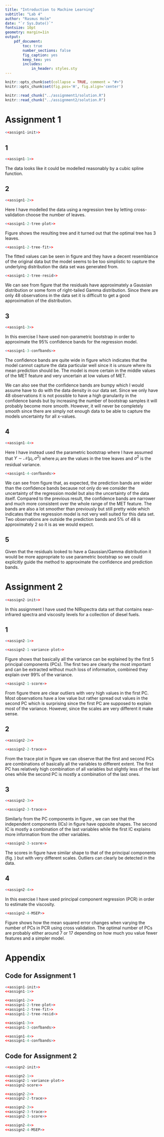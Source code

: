 ```yaml
---
title: "Introduction to Machine Learning"
subtitle: "Lab 4"
author: "Rasmus Holm"
date: "`r Sys.Date()`"
fontsize: 10pt
geometry: margin=1in
output:
    pdf_document:
        toc: true
        number_sections: false
        fig_caption: yes
        keep_tex: yes
        includes:
            in_header: styles.sty
---
```


```r
knitr::opts_chunk$set(collapse = TRUE, comment = "#>")
knitr::opts_chunk$set(fig.pos='H', fig.align='center')

knitr::read_chunk("../assignment1/solution.R")
knitr::read_chunk("../assignment2/solution.R")
```

\newpage

# Assignment 1
```r
<<assign1-init>>
```

## 1
```r
<<assign1-1>>
```

The data looks like it could be modelled reasonably by a cubic spline function.

## 2
```r
<<assign1-2>>
```

Here I have modelled the data using a regression tree by letting cross-validation choose the number of leaves.

```r
<<assign1-2-tree-plot>>
```

Figure \ref{fig:12tree} shows the resulting tree and it turned out that the optimal tree has 3 leaves.

```r
<<assign1-2-tree-fit>>
```

The fitted values can be seen in figure \ref{fig:12treefit} and they have a decent resemblance of the original data but the model seems to be too simplistic to capture the underlying distribution the data set was generated from.


```r
<<assign1-2-tree-resid>>
```

We can see from figure \ref{fig:12treeresid} that the residuals have approximately a Gaussian distribution or some form of right-tailed Gamma distribution. Since there are only 48 observations in the data set it is difficult to get a good approximation of the distribution.

## 3
```r
<<assign1-3>>
```

In this exercise I have used non-parametric bootstrap in order to approximate the 95\% confidence bands for the regression model.

```r
<<assign1-3-confbands>>
```

The confidence bands are quite wide in figure \ref{fig:13confbands} which indicates that the model cannot capture the data particular well since it is unsure where its mean prediction should be. The model is more certain in the middle values of the MET feature and very uncertain at low values of MET.

We can also see that the confidence bands are bumpy which I would assume have to do with the data density in our data set. Since we only have 48 observations it is not possible to have a high granularity in the confidence bands but by increasing the number of bootstrap samples it will probably become more smooth. However, it will never be completely smooth since there are simply not enough data to be able to capture the models uncertainty for all x-values.

## 4
```r
<<assign1-4>>
```

Here I have instead used the parametric bootstrap where I have assumed that $Y \sim \mathcal{N}(\mu_{i}, \sigma^2)$ where $\mu_{i}$ are the values in the tree leaves and $\sigma^2$ is the residual variance.

```r
<<assign1-4-confbands>>
```

We can see from figure \ref{fig:14confbands} that, as expected, the prediction bands are wider than the confidence bands because not only do we consider the uncertainty of the regression model but also the uncertainty of the data itself. Compared to the previous result, the confidence bands are narrower and much more consistent over the whole range of the MET feature. The bands are also a lot smoother than previously but still pretty wide which indicates that the regression model is not very well suited for this data set. Two observations are outside the prediction bands and 5\% of 48 is approximately 2 so it is as we would expect.

## 5
Given that the residuals looked to have a Gaussian/Gamma distribution it would be more appropriate to use parametric bootstrap so we could explicitly guide the method to approximate the confidence and prediction bands.

\newpage

# Assignment 2
```r
<<assign2-init>>
```

In this assignment I have used the NIRspectra data set that contains near-infrared spectra and viscosity levels for a collection of diesel fuels.

## 1
```r
<<assign2-1>>
```

```r
<<assign2-1-variance-plot>>
```

Figure \ref{fig:21pcvar} shows that basically all the variance can be explained by the first 5 principal components (PCs). The first two are clearly the most important and can be extracted without much loss of information, combined they explain over 99\% of the variance.

```r
<<assign2-1-score>>
```

From figure \ref{fig:21score} there are clear outliers with very high values in the first PC. Most observations have a low value but rather spread out values in the second PC which is surprising since the first PC are supposed to explain most of the variance. However, since the scales are very different it make sense.

## 2
```r
<<assign2-2>>
```

```r
<<assign2-2-trace>>
```

From the trace plot in figure \ref{fig:22trace} we can observe that the first and second PCs are combinations of basically all the variables to different extent. The first PC has relatively high combination of all variables but slightly less of the last ones while the second PC is mostly a combination of the last ones.

## 3
```r
<<assign2-3>>
```

```r
<<assign2-3-trace>>
```

Similarly from the PC components in figure \ref{fig:22trace}, we can see that the independent components (ICs) in figure \ref{fig:23trace} have opposite shapes. The second IC is mostly a combination of the last variables while the first IC explains more information from the other variables.

```r
<<assign2-3-score>>
```

The scores in figure \ref{fig:23score} have similar shape to that of the principal components (fig. \ref{fig:21score}) but with very different scales. Outliers can clearly be detected in the data.

## 4
```r
<<assign2-4>>
```

In this exercise I have used principal component regression (PCR) in order to estimate the viscosity.

```r
<<assign2-4-MSEP>>
```

Figure \ref{fig:24msep} shows how the mean squared error changes when varying the number of PCs in PCR using cross validation. The optimal number of PCs are probably either around 7 or 17 depending on how much you value fewer features and a simpler model.

\newpage

# Appendix

## Code for Assignment 1
```r
<<assign1-init>>
<<assign1-1>>

<<assign1-2>>
<<assign1-2-tree-plot>>
<<assign1-2-tree-fit>>
<<assign1-2-tree-resid>>

<<assign1-3>>
<<assign1-3-confbands>>

<<assign1-4>>
<<assign1-4-confbands>>
```

## Code for Assignment 2
```r
<<assign2-init>>

<<assign2-1>>
<<assign2-1-variance-plot>>
<<assign2-score>>

<<assign2-2>>
<<assign2-2-trace>>

<<assign2-3>>
<<assign2-3-trace>>
<<assign2-3-score>>

<<assign2-4>>
<<assign2-4-MSEP>>
```
